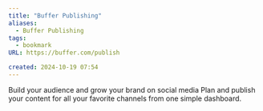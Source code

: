 ```yaml
---
title: "Buffer Publishing"
aliases:
  - Buffer Publishing
tags:
  - bookmark
URL: https://buffer.com/publish

created: 2024-10-19 07:54
---
```




Build your audience and grow your brand on social media
Plan and publish your content for all your favorite channels from one simple dashboard.